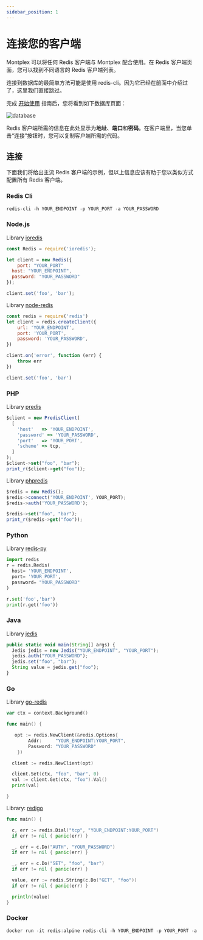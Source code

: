 ---
sidebar_position: 1
---

# 连接您的客户端

Montplex 可以将任何 Redis 客户端与 Montplex 配合使用。在 Redis 客户端页面，您可以找到不同语言的 Redis 客户端列表。

连接到数据库的最简单方法可能是使用 redis-cli。因为它已经在前面中介绍过了，这里我们直接跳过。

完成 [开始使用](../overall/create.md) 指南后，您将看到如下数据库页面：

![database](/docs/show.png)

Redis 客户端所需的信息在此处显示为**地址**、**端口**和**密码**。在客户端里，当您单击“连接”按钮时，您可以复制客户端所需的代码。

## 连接

下面我们将给出主流 Redis 客户端的示例，但以上信息应该有助于您以类似方式配置所有 Redis 客户端。

### Redis Cli

```js
redis-cli -h YOUR_ENDPOINT -p YOUR_PORT -a YOUR_PASSWORD
```

### Node.js

Library [ioredis](https://github.com/luin/ioredis)

```js
const Redis = require('ioredis');

let client = new Redis({
	port: "YOUR_PORT"
  host: "YOUR_ENDPOINT",
  password: "YOUR_PASSWORD"
});

client.set('foo', 'bar');

```

Library [node-redis](https://github.com/redis/node-redis)

```js
const redis = require('redis')
let client = redis.createClient({
	url: 'YOUR_ENDPOINT',
	port: 'YOUR_PORT',
	password: 'YOUR_PASSWORD',
})

client.on('error', function (err) {
	throw err
})

client.set('foo', 'bar')
```

### PHP

Library [predis](https://github.com/predis/predis)

```js
$client = new PredisClient(
  [
    'host'   => 'YOUR_ENDPOINT',
    'password' => 'YOUR_PASSWORD',
    'port'   => 'YOUR_PORT',
    'scheme' => tcp,
  ]
);
$client->set("foo", "bar");
print_r($client->get("foo"));
```

Library [phpredis](https://github.com/phpredis/phpredis)

```js
$redis = new Redis();
$redis->connect('YOUR_ENDPOINT', YOUR_PORT);
$redis->auth('YOUR_PASSWORD');

$redis->set("foo", "bar");
print_r($redis->get("foo"));
```

### Python

Library [redis-py](https://github.com/redis/redis-py)

```py
import redis
r = redis.Redis(
  host= 'YOUR_ENDPOINT',
  port= 'YOUR_PORT',
  password= "YOUR_PASSWORD"
)

r.set('foo','bar')
print(r.get('foo'))
```

### Java

Library [jedis](https://github.com/redis/jedis)

```js
public static void main(String[] args) {
  Jedis jedis = new Jedis("YOUR_ENDPOINT", "YOUR_PORT");
  jedis.auth("YOUR_PASSWORD");
  jedis.set("foo", "bar");
  String value = jedis.get("foo");
}
```

### Go

Library [go-redis](https://github.com/redis/go-redis)

```go
var ctx = context.Background()

func main() {

   opt := redis.NewClient(&redis.Options{
		Addr:	  "YOUR_ENDPOINT:YOUR_PORT",
		Password: "YOUR_PASSWORD"
	})

  client := redis.NewClient(opt)

  client.Set(ctx, "foo", "bar", 0)
  val := client.Get(ctx, "foo").Val()
  print(val)

}
```

Library: [redigo](https://github.com/gomodule/redigo)

```go
func main() {

  c, err := redis.Dial("tcp", "YOUR_ENDPOINT:YOUR_PORT")
  if err != nil { panic(err) }

  _, err = c.Do("AUTH", "YOUR_PASSWORD")
  if err != nil { panic(err) }

  _, err = c.Do("SET", "foo", "bar")
  if err != nil { panic(err) }

  value, err := redis.String(c.Do("GET", "foo"))
  if err != nil { panic(err) }

  println(value)
}
```

### Docker

```js
docker run -it redis:alpine redis-cli -h YOUR_ENDPOINT -p YOUR_PORT -a YOUR_PASSWORD
```
